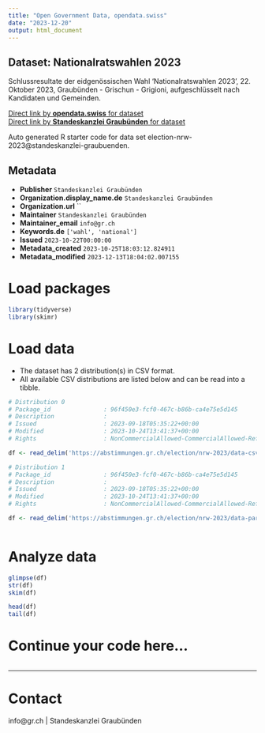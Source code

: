 ```yaml
---
title: "Open Government Data, opendata.swiss"
date: "2023-12-20"
output: html_document
---
```


## Dataset: Nationalratswahlen 2023

Schlussresultate der eidgenössischen Wahl 'Nationalratswahlen 2023', 22. Oktober 2023, Graubünden - Grischun - Grigioni, aufgeschlüsselt nach Kandidaten und Gemeinden.

[Direct link by **opendata.swiss** for dataset](https://opendata.swiss/de/dataset/nationalratswahlen-20231)<br>
[Direct link by **Standeskanzlei Graubünden** for dataset](https://abstimmungen.gr.ch/election/nrw-2023/data)

Auto generated R starter code for data set election-nrw-2023@standeskanzlei-graubuenden.

## Metadata

- **Publisher** `Standeskanzlei Graubünden`
- **Organization.display_name.de** `Standeskanzlei Graubünden`
- **Organization.url** ``
- **Maintainer** `Standeskanzlei Graubünden`
- **Maintainer_email** `info@gr.ch`
- **Keywords.de** `['wahl', 'national']`
- **Issued** `2023-10-22T00:00:00`
- **Metadata_created** `2023-10-25T18:03:12.824911`
- **Metadata_modified** `2023-12-13T18:04:02.007155`


# Load packages

```r

library(tidyverse)
library(skimr)

```

# Load data

-   The dataset has 2 distribution(s) in CSV format.
-   All available CSV distributions are listed below and can be read into a tibble.

```r

# Distribution 0
# Package_id               : 96f450e3-fcf0-467c-b86b-ca4e75e5d145
# Description              : 
# Issued                   : 2023-09-18T05:35:22+00:00
# Modified                 : 2023-10-24T13:41:37+00:00
# Rights                   : NonCommercialAllowed-CommercialAllowed-ReferenceRequired

df <- read_delim('https://abstimmungen.gr.ch/election/nrw-2023/data-csv')

# Distribution 1
# Package_id               : 96f450e3-fcf0-467c-b86b-ca4e75e5d145
# Description              : 
# Issued                   : 2023-09-18T05:35:22+00:00
# Modified                 : 2023-10-24T13:41:37+00:00
# Rights                   : NonCommercialAllowed-CommercialAllowed-ReferenceRequired

df <- read_delim('https://abstimmungen.gr.ch/election/nrw-2023/data-parties-csv')



```

# Analyze data

```r

glimpse(df)
str(df)
skim(df)

head(df)
tail(df)

```

# Continue your code here...

```r

```

------------------------------------------------------------------------

# Contact

info@gr.ch | Standeskanzlei Graubünden
